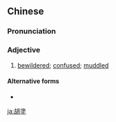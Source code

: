 {{also|胡涂}}
==Chinese==
{{zh-forms|s=胡涂}}

===Pronunciation===
{{zh-pron
|m=hútú
|cat=a
}}

===Adjective===
{{zh-adj}}

# [[bewildered]]; [[confused]]; [[muddled]]

====Alternative forms====
* {{l|zh|糊塗}}

[[ja:胡塗]]